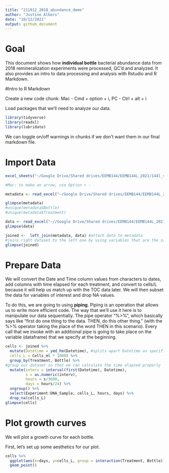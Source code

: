```yaml
---
title: "211012_2018_abundance_demo"
author: "Justine Albers"
date: "10/12/2021"
output: github_document
---
```

# Goal

This document shows how **individual bottle** bacterial abundance data from 2018 remineralization experiments were processed, QC'd and analyzed. It also provides an intro to data processing and analysis with Rstudio and R Markdown. 

#Intro to R Markdown

Create a new code chunk: Mac - Cmd + option + i, PC - Ctrl + alt + i 

Load packages that we'll need to analyze our data. 
```r
library(tidyverse)
library(readxl)
library(lubridate)
```

We can toggle on/off warnings in chunks if we don't want them in our final markdown file. 

# Import Data 

```r
excel_sheets("~/Google Drive/Shared drives/EEMB144/EEMB144L_2021/144l_students_2021/Input_Data/week3/144L_2018_BactAbund.xlsx")

#Mac: to make an arrow, use Option + - 

metadata <- read_excel("~/Google Drive/Shared drives/EEMB144/EEMB144L_2021/144l_students_2021/Input_Data/week3/144L_2018_BactAbund.xlsx", sheet = "Metadata")

glimpse(metadata)
#unique(metadata$Bottle)
#unique(metadata$Treatment)

data <- read_excel("~//Google Drive/Shared drives/EEMB144/EEMB144L_2021/144l_students_2021/Input_Data/week3/144L_2018_BactAbund.xlsx", sheet = "Data")
glimpse(data)

joined <-  left_join(metadata, data) #attach data to metadata
#joins right dataset to the left one by using variables that are the same across the two dataframes
glimpse(joined)

```

# Prepare Data 

We will convert the Date and Time column values from characters to dates, add columns with time elapsed for each treatment, and convert to cells/L because it will help us match up with the TOC data later. We will then subset the data for variables of interest and drop NA values. 

To do this, we are going to using **piping**. Piping is an operation that allows us to write more efficient code. The way that we'll use it here is to manipulate our data sequentially. The pipe operator "%>%", which basically says like "first do one thing to the data. THEN, do this other thing." (with the %>% operator taking the place of the word THEN in this scenario). Every call that we invoke with an additional pipe is going to take place on the variable (dataframe) that we specify at the beginning. 

```r
cells <- joined %>%
  mutate(Datetime = ymd_hm(Datetime), #splits apart Datetime as specified
  cells_L = Cells_ml * 1000) %>%
  group_by(Treatment, Bottle) %>%
#group our dataset so that we can calculate the time elapsed properly 
  mutate(interv = interval(first(Datetime), Datetime), 
         s = as.numeric(interv), 
         hours = s/3600, 
         days = hours/24) %>%
  ungroup() %>%
  select(Experiment:DNA_Sample, cells_L, hours, days) %>%
  drop_na(cells_L)
glimpse(cells)
```

# Plot growth curves

We will plot a growth curve for each bottle. 

First, let's set up some aesthetics for our plot. 
```r
cells %>%
  ggplot(aes(x=days, y=cells_L, group = interaction(Treatment, Bottle))) +
  geom_point()
```



